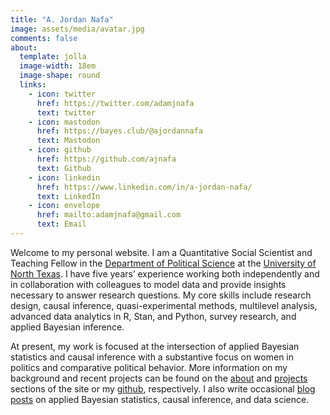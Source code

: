 ```yaml
---
title: "A. Jordan Nafa"
image: assets/media/avatar.jpg
comments: false
about:
  template: jolla
  image-width: 18em
  image-shape: round
  links:
    - icon: twitter
      href: https://twitter.com/adamjnafa
      text: twitter
    - icon: mastodon
      href: https://bayes.club/@ajordannafa
      text: Mastodon
    - icon: github
      href: https://github.com/ajnafa
      text: Github
    - icon: linkedin
      href: https://www.linkedin.com/in/a-jordan-nafa/
      text: LinkedIn
    - icon: envelope
      href: mailto:adamjnafa@gmail.com
      text: Email
---
```



Welcome to my personal website. I am a Quantitative Social Scientist and Teaching Fellow in the [Department of Political Science](https://politicalscience.unt.edu/) at 
the [University of North Texas](https://www.unt.edu/). I have five years' experience working both independently and in collaboration with colleagues to model data and 
provide insights necessary to answer research questions. My core skills include research design, causal inference, quasi-experimental methods, multilevel analysis, 
advanced data analytics in R, Stan, and Python, survey research, and applied Bayesian inference.

::: a
At present, my work is focused at the intersection of applied Bayesian statistics and causal inference with a substantive focus on women in politics and comparative 
political behavior. More information on my background and recent projects can be found on the [about](about/index.qmd) and [projects](projects/index.qmd) sections 
of the site or my [github](https://github.com/ajnafa), respectively. I also write occasional [blog posts](blog/index.qmd) on applied Bayesian statistics, causal 
inference, and data science.
:::

